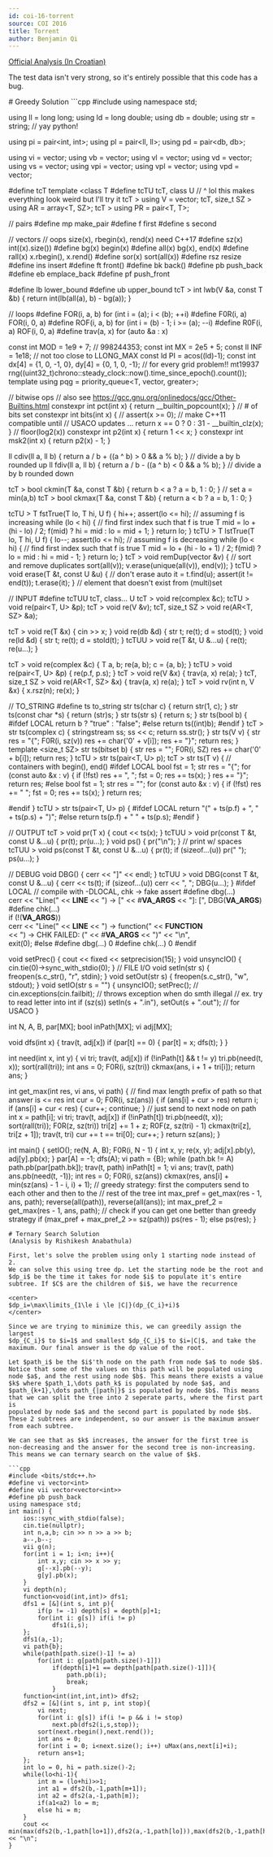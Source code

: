 ```yaml
---
id: coi-16-torrent
source: COI 2016
title: Torrent
author: Benjamin Qi
---
```


[Official Analysis (In Croatian)](https://hsin.hr/hio2016/zadaci/rjesenja.zip)

<Warning>

The test data isn't very strong, so it's entirely possible that this code has a
bug.

</Warning>
# Greedy Solution
```cpp
#include <bits/stdc++.h>
using namespace std;

using ll = long long;
using ld = long double;
using db = double;
using str = string;  // yay python!

using pi = pair<int, int>;
using pl = pair<ll, ll>;
using pd = pair<db, db>;

using vi = vector<int>;
using vb = vector<bool>;
using vl = vector<ll>;
using vd = vector<db>;
using vs = vector<str>;
using vpi = vector<pi>;
using vpl = vector<pl>;
using vpd = vector<pd>;

#define tcT template <class T
#define tcTU tcT, class U
// ^ lol this makes everything look weird but I'll try it
tcT > using V = vector<T>;
tcT, size_t SZ > using AR = array<T, SZ>;
tcT > using PR = pair<T, T>;

// pairs
#define mp make_pair
#define f first
#define s second

// vectors
// oops size(x), rbegin(x), rend(x) need C++17
#define sz(x) int((x).size())
#define bg(x) begin(x)
#define all(x) bg(x), end(x)
#define rall(x) x.rbegin(), x.rend()
#define sor(x) sort(all(x))
#define rsz resize
#define ins insert
#define ft front()
#define bk back()
#define pb push_back
#define eb emplace_back
#define pf push_front

#define lb lower_bound
#define ub upper_bound
tcT > int lwb(V<T> &a, const T &b) { return int(lb(all(a), b) - bg(a)); }

// loops
#define FOR(i, a, b) for (int i = (a); i < (b); ++i)
#define F0R(i, a) FOR(i, 0, a)
#define ROF(i, a, b) for (int i = (b) - 1; i >= (a); --i)
#define R0F(i, a) ROF(i, 0, a)
#define trav(a, x) for (auto &a : x)

const int MOD = 1e9 + 7;  // 998244353;
const int MX = 2e5 + 5;
const ll INF = 1e18;  // not too close to LLONG_MAX
const ld PI = acos((ld)-1);
const int dx[4] = {1, 0, -1, 0}, dy[4] = {0, 1, 0, -1};  // for every grid problem!!
mt19937 rng((uint32_t)chrono::steady_clock::now().time_since_epoch().count());
template <class T> using pqg = priority_queue<T, vector<T>, greater<T>>;

// bitwise ops
// also see https://gcc.gnu.org/onlinedocs/gcc/Other-Builtins.html
constexpr int pct(int x) { return __builtin_popcount(x); }  // # of bits set
constexpr int bits(int x) {  // assert(x >= 0); // make C++11 compatible until
	                         // USACO updates ...
	return x == 0 ? 0 : 31 - __builtin_clz(x);
}  // floor(log2(x))
constexpr int p2(int x) { return 1 << x; }
constexpr int msk2(int x) { return p2(x) - 1; }

ll cdiv(ll a, ll b) {
	return a / b + ((a ^ b) > 0 && a % b);
}  // divide a by b rounded up
ll fdiv(ll a, ll b) {
	return a / b - ((a ^ b) < 0 && a % b);
}  // divide a by b rounded down

tcT > bool ckmin(T &a, const T &b) { return b < a ? a = b, 1 : 0; }  // set a = min(a,b)
tcT > bool ckmax(T &a, const T &b) { return a < b ? a = b, 1 : 0; }

tcTU > T fstTrue(T lo, T hi, U f) {
	hi++;
	assert(lo <= hi);  // assuming f is increasing
	while (lo < hi) {  // find first index such that f is true
		T mid = lo + (hi - lo) / 2;
		f(mid) ? hi = mid : lo = mid + 1;
	}
	return lo;
}
tcTU > T lstTrue(T lo, T hi, U f) {
	lo--;
	assert(lo <= hi);  // assuming f is decreasing
	while (lo < hi) {  // find first index such that f is true
		T mid = lo + (hi - lo + 1) / 2;
		f(mid) ? lo = mid : hi = mid - 1;
	}
	return lo;
}
tcT > void remDup(vector<T> &v) {  // sort and remove duplicates
	sort(all(v));
	v.erase(unique(all(v)), end(v));
}
tcTU > void erase(T &t, const U &u) {  // don't erase
	auto it = t.find(u);
	assert(it != end(t));
	t.erase(it);
}  // element that doesn't exist from (multi)set

// INPUT
#define tcTUU tcT, class... U
tcT > void re(complex<T> &c);
tcTU > void re(pair<T, U> &p);
tcT > void re(V<T> &v);
tcT, size_t SZ > void re(AR<T, SZ> &a);

tcT > void re(T &x) { cin >> x; }
void re(db &d) {
	str t;
	re(t);
	d = stod(t);
}
void re(ld &d) {
	str t;
	re(t);
	d = stold(t);
}
tcTUU > void re(T &t, U &...u) {
	re(t);
	re(u...);
}

tcT > void re(complex<T> &c) {
	T a, b;
	re(a, b);
	c = {a, b};
}
tcTU > void re(pair<T, U> &p) { re(p.f, p.s); }
tcT > void re(V<T> &x) { trav(a, x) re(a); }
tcT, size_t SZ > void re(AR<T, SZ> &x) { trav(a, x) re(a); }
tcT > void rv(int n, V<T> &x) {
	x.rsz(n);
	re(x);
}

// TO_STRING
#define ts to_string
str ts(char c) { return str(1, c); }
str ts(const char *s) { return (str)s; }
str ts(str s) { return s; }
str ts(bool b) {
#ifdef LOCAL
	return b ? "true" : "false";
#else
	return ts((int)b);
#endif
}
tcT > str ts(complex<T> c) {
	stringstream ss;
	ss << c;
	return ss.str();
}
str ts(V<bool> v) {
	str res = "{";
	F0R(i, sz(v)) res += char('0' + v[i]);
	res += "}";
	return res;
}
template <size_t SZ> str ts(bitset<SZ> b) {
	str res = "";
	F0R(i, SZ) res += char('0' + b[i]);
	return res;
}
tcTU > str ts(pair<T, U> p);
tcT > str ts(T v) {  // containers with begin(), end()
#ifdef LOCAL
	bool fst = 1;
	str res = "{";
	for (const auto &x : v) {
		if (!fst) res += ", ";
		fst = 0;
		res += ts(x);
	}
	res += "}";
	return res;
#else
	bool fst = 1;
	str res = "";
	for (const auto &x : v) {
		if (!fst) res += " ";
		fst = 0;
		res += ts(x);
	}
	return res;

#endif
}
tcTU > str ts(pair<T, U> p) {
#ifdef LOCAL
	return "(" + ts(p.f) + ", " + ts(p.s) + ")";
#else
	return ts(p.f) + " " + ts(p.s);
#endif
}

// OUTPUT
tcT > void pr(T x) { cout << ts(x); }
tcTUU > void pr(const T &t, const U &...u) {
	pr(t);
	pr(u...);
}
void ps() { pr("\n"); }  // print w/ spaces
tcTUU > void ps(const T &t, const U &...u) {
	pr(t);
	if (sizeof...(u)) pr(" ");
	ps(u...);
}

// DEBUG
void DBG() { cerr << "]" << endl; }
tcTUU > void DBG(const T &t, const U &...u) {
	cerr << ts(t);
	if (sizeof...(u)) cerr << ", ";
	DBG(u...);
}
#ifdef LOCAL  // compile with -DLOCAL, chk -> fake assert
#define dbg(...)                                                                       \
	cerr << "Line(" << __LINE__ << ") -> [" << #__VA_ARGS__ << "]: [", DBG(__VA_ARGS__)
#define chk(...)                                                                       \
	if (!(__VA_ARGS__))                                                                \
		cerr << "Line(" << __LINE__ << ") -> function(" << __FUNCTION__                \
		     << ") -> CHK FAILED: (" << #__VA_ARGS__ << ")" << "\n",                   \
		    exit(0);
#else
#define dbg(...) 0
#define chk(...) 0
#endif

void setPrec() { cout << fixed << setprecision(15); }
void unsyncIO() { cin.tie(0)->sync_with_stdio(0); }
// FILE I/O
void setIn(str s) { freopen(s.c_str(), "r", stdin); }
void setOut(str s) { freopen(s.c_str(), "w", stdout); }
void setIO(str s = "") {
	unsyncIO();
	setPrec();
	// cin.exceptions(cin.failbit);
	// throws exception when do smth illegal
	// ex. try to read letter into int
	if (sz(s)) setIn(s + ".in"), setOut(s + ".out");  // for USACO
}

int N, A, B, par[MX];
bool inPath[MX];
vi adj[MX];

void dfs(int x) {
	trav(t, adj[x]) if (par[t] == 0) {
		par[t] = x;
		dfs(t);
	}
}

int need(int x, int y) {
	vi tri;
	trav(t, adj[x]) if (!inPath[t] && t != y) tri.pb(need(t, x));
	sort(rall(tri));
	int ans = 0;
	F0R(i, sz(tri)) ckmax(ans, i + 1 + tri[i]);
	return ans;
}

int get_max(int res, vi ans,
            vi path) {  // find max length prefix of path so that answer is <= res
	int cur = 0;
	F0R(i, sz(ans)) {
		if (ans[i] + cur > res) return i;
		if (ans[i] + cur < res) {
			cur++;
			continue;
		}  // just send to next node on path
		int x = path[i];
		vi tri;
		trav(t, adj[x]) if (!inPath[t]) tri.pb(need(t, x));
		sort(rall(tri));
		F0R(z, sz(tri)) tri[z] += 1 + z;
		R0F(z, sz(tri) - 1) ckmax(tri[z], tri[z + 1]);
		trav(t, tri) cur += t == tri[0];
		cur++;
	}
	return sz(ans);
}

int main() {
	setIO();
	re(N, A, B);
	F0R(i, N - 1) {
		int x, y;
		re(x, y);
		adj[x].pb(y), adj[y].pb(x);
	}
	par[A] = -1;
	dfs(A);
	vi path = {B};
	while (path.bk != A) path.pb(par[path.bk]);
	trav(t, path) inPath[t] = 1;
	vi ans;
	trav(t, path) ans.pb(need(t, -1));
	int res = 0;
	F0R(i, sz(ans)) ckmax(res, ans[i] + min(sz(ans) - 1 - i, i) + 1);
	// greedy strategy: first the computers send to each other and then to the
	// rest of the tree
	int max_pref = get_max(res - 1, ans, path);
	reverse(all(path)), reverse(all(ans));
	int max_pref_2 = get_max(res - 1, ans, path);
	// check if you can get one better than greedy strategy
	if (max_pref + max_pref_2 >= sz(path)) ps(res - 1);
	else ps(res);
}
```
# Ternary Search Solution
(Analysis by Rishikesh Anabathula)

First, let's solve the problem using only 1 starting node instead of 2. 
We can solve this using tree dp. Let the starting node be the root and 
$dp_i$ be the time it takes for node $i$ to populate it's entire 
subtree. If $C$ are the children of $i$, we have the recurrence 

<center>
$dp_i=\max\limits_{1\le i \le |C|}(dp_{C_i}+i)$
</center>

Since we are trying to minimize this, we can greedily assign the largest 
$dp_{C_i}$ to $i=1$ and smallest $dp_{C_i}$ to $i=|C|$, and take the 
maximum. Our final answer is the dp value of the root.

Let $path_i$ be the $i$'th node on the path from node $a$ to node $b$.
Notice that some of the values on this path will be populated using
node $a$, and the rest using node $b$. This means there exists a value
$k$ where $path_1,\dots path_k$ is populated by node $a$, and
$path_{k+1},\dots path_{|path|}$ is populated by node $b$. This means
that we can split the tree into 2 seperate parts, where the first part is
populated by node $a$ and the second part is populated by node $b$.
These 2 subtrees are independent, so our answer is the maximum answer
from each subtree.

We can see that as $k$ increases, the answer for the first tree is
non-decreasing and the answer for the second tree is non-increasing.
This means we can ternary search on the value of $k$.

```cpp
#include <bits/stdc++.h>
#define vi vector<int>
#define vii vector<vector<int>>
#define pb push_back
using namespace std;
int main() {
    ios::sync_with_stdio(false);
    cin.tie(nullptr);
    int n,a,b; cin >> n >> a >> b;
    a--,b--;
    vii g(n);
    for(int i = 1; i<n; i++){
        int x,y; cin >> x >> y;
        g[--x].pb(--y);
        g[y].pb(x);
    }
    vi depth(n);
    function<void(int,int)> dfs1;
    dfs1 = [&](int s, int p){
        if(p != -1) depth[s] = depth[p]+1;
        for(int i: g[s]) if(i != p)
            dfs1(i,s);
    };
    dfs1(a,-1);
    vi path{b};
    while(path[path.size()-1] != a)
        for(int i: g[path[path.size()-1]])
            if(depth[i]+1 == depth[path[path.size()-1]]){
                path.pb(i);
                break;
            }
    function<int(int,int,int)> dfs2;
    dfs2 = [&](int s, int p, int stop){
        vi next;
        for(int i: g[s]) if(i != p && i != stop)
            next.pb(dfs2(i,s,stop));
        sort(next.rbegin(),next.rend());
        int ans = 0;
        for(int i = 0; i<next.size(); i++) uMax(ans,next[i]+i);
        return ans+1;
    };
    int lo = 0, hi = path.size()-2;
    while(lo<hi-1){
        int m = (lo+hi)>>1;
        int a1 = dfs2(b,-1,path[m+1]);
        int a2 = dfs2(a,-1,path[m]);
        if(a1<a2) lo = m;
        else hi = m;
    }
    cout << min(max(dfs2(b,-1,path[lo+1]),dfs2(a,-1,path[lo])),max(dfs2(b,-1,path[hi+1]),dfs2(a,-1,path[hi])))-1 << "\n";
}
```
